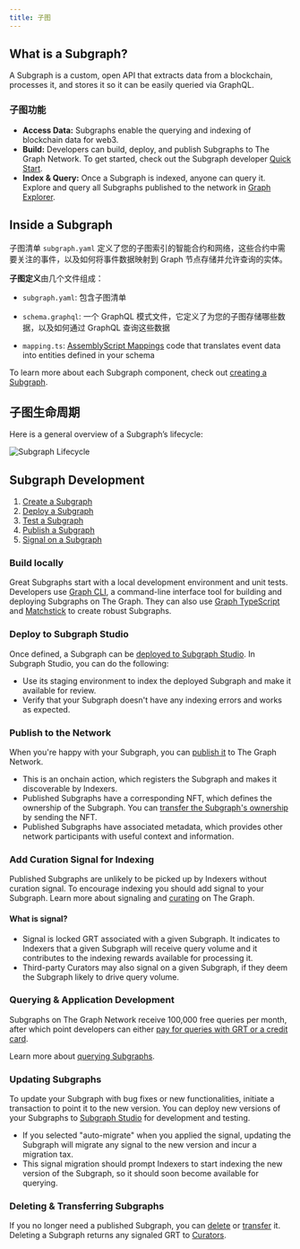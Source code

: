 ```yaml
---
title: 子图
---
```


## What is a Subgraph?

A Subgraph is a custom, open API that extracts data from a blockchain, processes it, and stores it so it can be easily queried via GraphQL.

### 子图功能

- **Access Data:** Subgraphs enable the querying and indexing of blockchain data for web3.
- **Build:** Developers can build, deploy, and publish Subgraphs to The Graph Network. To get started, check out the Subgraph developer [Quick Start](quick-start/).
- **Index & Query:** Once a Subgraph is indexed, anyone can query it. Explore and query all Subgraphs published to the network in [Graph Explorer](https://thegraph.com/explorer).

## Inside a Subgraph

子图清单 `subgraph.yaml` 定义了您的子图索引的智能合约和网络，这些合约中需要关注的事件，以及如何将事件数据映射到 Graph 节点存储并允许查询的实体。

**子图定义**由几个文件组成：

- `subgraph.yaml`: 包含子图清单

- `schema.graphql`: 一个 GraphQL 模式文件，它定义了为您的子图存储哪些数据，以及如何通过 GraphQL 查询这些数据

- `mapping.ts`: [AssemblyScript Mappings](https://github.com/AssemblyScript/assemblyscript) code that translates event data into entities defined in your schema

To learn more about each Subgraph component, check out [creating a Subgraph](/developing/creating-a-subgraph/).

## 子图生命周期

Here is a general overview of a Subgraph’s lifecycle:

![Subgraph Lifecycle](/img/subgraph-lifecycle.png)

## Subgraph Development

1. [Create a Subgraph](/developing/creating-a-subgraph/)
2. [Deploy a Subgraph](/deploying/deploying-a-subgraph-to-studio/)
3. [Test a Subgraph](/deploying/subgraph-studio/#testing-your-subgraph-in-subgraph-studio)
4. [Publish a Subgraph](/subgraphs/developing/publishing/publishing-a-subgraph/)
5. [Signal on a Subgraph](/subgraphs/developing/publishing/publishing-a-subgraph/#adding-signal-to-your-subgraph)

### Build locally

Great Subgraphs start with a local development environment and unit tests. Developers use [Graph CLI](https://github.com/graphprotocol/graph-tooling/tree/main/packages/cli), a command-line interface tool for building and deploying Subgraphs on The Graph. They can also use [Graph TypeScript](/subgraphs/developing/creating/graph-ts/README/) and [Matchstick](/subgraphs/developing/creating/unit-testing-framework/) to create robust Subgraphs.

### Deploy to Subgraph Studio

Once defined, a Subgraph can be [deployed to Subgraph Studio](/deploying/deploying-a-subgraph-to-studio/). In Subgraph Studio, you can do the following:

- Use its staging environment to index the deployed Subgraph and make it available for review.
- Verify that your Subgraph doesn't have any indexing errors and works as expected.

### Publish to the Network

When you're happy with your Subgraph, you can [publish it](/subgraphs/developing/publishing/publishing-a-subgraph/) to The Graph Network.

- This is an onchain action, which registers the Subgraph and makes it discoverable by Indexers.
- Published Subgraphs have a corresponding NFT, which defines the ownership of the Subgraph. You can [transfer the Subgraph's ownership](/subgraphs/developing/managing/transferring-a-subgraph/) by sending the NFT.
- Published Subgraphs have associated metadata, which provides other network participants with useful context and information.

### Add Curation Signal for Indexing

Published Subgraphs are unlikely to be picked up by Indexers without curation signal. To encourage indexing you should add signal to your Subgraph. Learn more about signaling and [curating](/resources/roles/curating/) on The Graph.

#### What is signal?

- Signal is locked GRT associated with a given Subgraph. It indicates to Indexers that a given Subgraph will receive query volume and it contributes to the indexing rewards available for processing it.
- Third-party Curators may also signal on a given Subgraph, if they deem the Subgraph likely to drive query volume.

### Querying & Application Development

Subgraphs on The Graph Network receive 100,000 free queries per month, after which point developers can either [pay for queries with GRT or a credit card](/subgraphs/billing/).

Learn more about [querying Subgraphs](/subgraphs/querying/introduction/).

### Updating Subgraphs

To update your Subgraph with bug fixes or new functionalities, initiate a transaction to point it to the new version. You can deploy new versions of your Subgraphs to [Subgraph Studio](https://thegraph.com/studio/) for development and testing.

- If you selected "auto-migrate" when you applied the signal, updating the Subgraph will migrate any signal to the new version and incur a migration tax.
- This signal migration should prompt Indexers to start indexing the new version of the Subgraph, so it should soon become available for querying.

### Deleting & Transferring Subgraphs

If you no longer need a published Subgraph, you can [delete](/subgraphs/developing/managing/deleting-a-subgraph/) or [transfer](/subgraphs/developing/managing/transferring-a-subgraph/) it. Deleting a Subgraph returns any signaled GRT to [Curators](/resources/roles/curating/).
